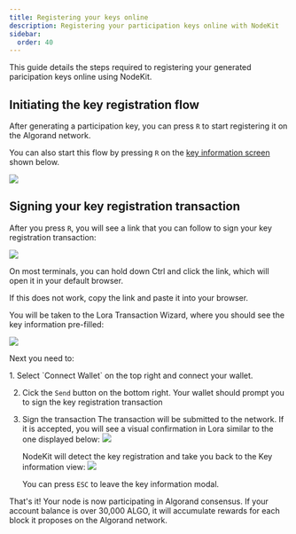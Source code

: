 ```yaml
---
title: Registering your keys online
description: Registering your participation keys online with NodeKit
sidebar:
  order: 40
---
```



This guide details the steps required to registering your generated paricipation keys online using NodeKit.

## Initiating the key registration flow

After generating a participation key, you can press `R` to start registering it on the Algorand network.

You can also start this flow by pressing `R` on the [key information screen](/guides/navigating-accounts-and-keys/) shown below.

![](/assets/nodekit-key-info.png)

## Signing your key registration transaction

After you press `R`, you will see a link that you can follow to sign your key registration transaction:

![](/assets/nodekit-keyreg-online.png)

On most terminals, you can hold down Ctrl and click the link, which will open it in your default browser.

If this does not work, copy the link and paste it into your browser.

You will be taken to the Lora Transaction Wizard, where you should see the key information pre-filled:

![](/assets/lora-keyreg.png)

Next you need to:

<Steps>
  1. Select `Connect Wallet` on the top right and connect your wallet.

  2. Cick the `Send` button on the bottom right. Your wallet should prompt you to sign the key registration transaction

  3. Sign the transaction
      The transaction will be submitted to the network. If it is accepted, you will see a visual confirmation in Lora similar to the one displayed below:
      ![](/assets/lora-txn-ok.png)

      NodeKit will detect the key registration and take you back to the Key information view:
      ![](/assets/nodekit-keyreg-success.png)

      You can press `ESC` to leave the key information modal.
</Steps>

That's it! Your node is now participating in Algorand consensus. If your account balance is over 30,000 ALGO, it will accumulate rewards for each block it proposes on the Algorand network.
